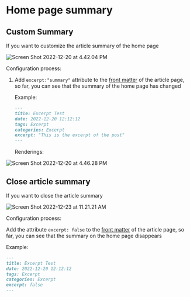 # Home page summary

## Custom Summary

If you want to customize the article summary of the home page

![Screen Shot 2022-12-20 at 4.42.04 PM](https://evan.beee.top/img/Screen%20Shot%202022-12-20%20at%204.42.04%20PM.png)

Configuration process:

1. Add `excerpt:"summary"` attribute to the [front matter](https://hexo.io/docs/front-matter.html) of the article page, so far, you can see that the summary of the home page has changed

    Example:

    ```markdown
    ---
    title: Excerpt Test
    date: 2022-12-20 12:12:12
    tags: Excerpt
    categories: Excerpt
    excerpt: "This is the excerpt of the post"
    ---
    ```
   
    Renderings:
   

![Screen Shot 2022-12-20 at 4.46.28 PM](https://evan.beee.top/img/Screen%20Shot%202022-12-20%20at%204.46.28%20PM.png)

## Close article summary

If you want to close the article summary

![Screen Shot 2022-12-23 at 11.21.21 AM](https://evan.beee.top/img/Screen%20Shot%202022-12-23%20at%2011.21.21%20AM.png)

Configuration process:

Add the attribute `excerpt: false` to the [front matter](https://hexo.io/docs/front-matter.html) of the article page, so far, you can see that the summary on the home page disappears

Example:

```markdown
---
title: Excerpt Test
date: 2022-12-20 12:12:12
tags: Excerpt
categories: Excerpt
excerpt: false
---
```